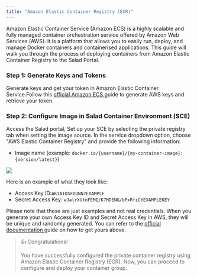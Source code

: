 ```yaml
---
title: "Amazon Elastic Container Registry (ECR)"
---
```


Amazon Elastic Container Service (Amazon ECS) is a highly scalable and fully managed container orchestration service offered by Amazon Web Services (AWS). It is a platform that allows you to easily run, deploy, and manage Docker containers and containerised applications. This guide will walk you through the process of deploying containers from Amazon Elastic Container Registry to the Salad Portal.

### Step 1: Generate Keys and Tokens

Generate keys and get your token in Amazon Elastic Container Service.Follow this [official Amazon ECS ](https://docs.aws.amazon.com/AmazonECS/latest/developerguide/task-iam-roles.html)guide to generate AWS keys and retrieve your token.

### Step 2: Configure Image in Salad Container Environment (SCE)

Access the Salad portal, Set up your SCE by selecting the private registry tab when setting the image source. In the service dropdown option, choose "AWS Elastic Container Registry" and provide the following information:

- Image name (example: `docker.io/{username}/{my-container-image}:{version/latest}`)

<img src="https://files.readme.io/569dbfa-image.png" />

Here is an example of what they look like:

- Access Key ID:`AKIAIOSFODNN7EXAMPLE`
- Secret Access Key: `wJalrXUtnFEMI/K7MDENG/bPxRfiCYEXAMPLEKEY`

Please note that these are just examples and not real credentials. When you generate your own Access Key ID and Secret Access Key in AWS, they will be unique and randomly generated. You can refer to the [official documentation ](https://docs.aws.amazon.com/AmazonECS/latest/developerguide/get-set-up-for-amazon-ecs.html#get-set-up-ecs-iam-resources)guide on how to get yours above.

> 👍 Congratulations!
>
> You have successfully configured the private container registry using Amazon Elastic Container Registry (ECR). Now, you can proceed to configure and deploy your container group.
